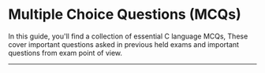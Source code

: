 # Multiple Choice Questions (MCQs)

In this guide, you'll find a collection of essential C language MCQs, These cover important questions asked in previous held exams and important questions from exam point of view.

---

